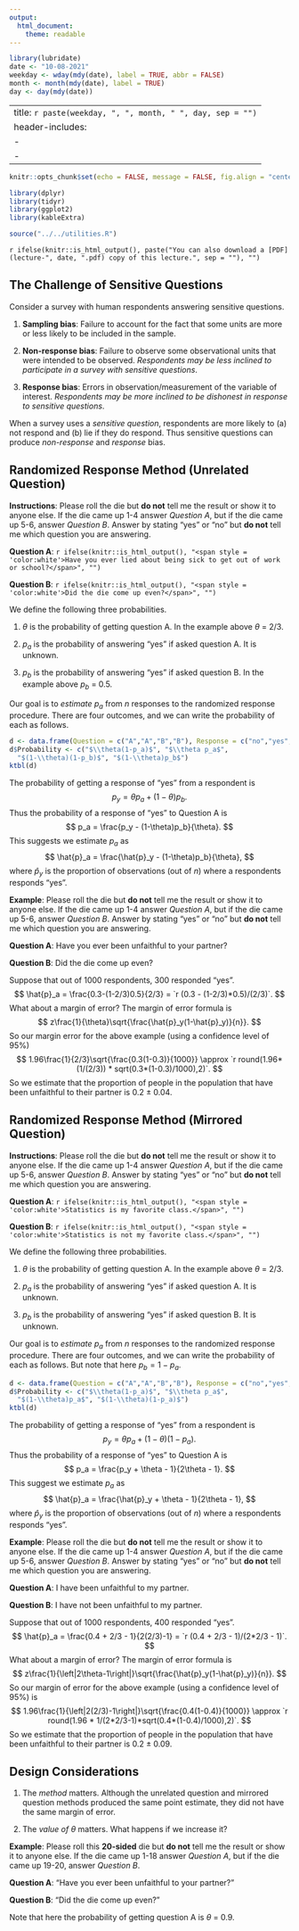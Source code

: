 ---
output:
  html_document:
    theme: readable
---

```{r, echo = FALSE, message = FALSE}
library(lubridate)
date <- "10-08-2021"
weekday <- wday(mdy(date), label = TRUE, abbr = FALSE)
month <- month(mdy(date), label = TRUE)
day <- day(mdy(date))
```

---
title: `r paste(weekday, ", ", month, " ", day, sep = "")`
header-includes:
  - \usepackage{array}
  - \usepackage{booktabs}
---

```{r setup, include = FALSE}
knitr::opts_chunk$set(echo = FALSE, message = FALSE, fig.align = "center", out.width = "100%", fig.width = 9, cache = FALSE, dev = ifelse(knitr::is_html_output(), "png", "pdf"))
```

```{r packages}
library(dplyr)
library(tidyr)
library(ggplot2)
library(kableExtra)
```

```{r utilities}
source("../../utilities.R")
```

`r ifelse(knitr::is_html_output(), paste("You can also download a [PDF](lecture-", date, ".pdf) copy of this lecture.", sep = ""), "")`

## The Challenge of Sensitive Questions

Consider a survey with human respondents answering sensitive questions. 

1. **Sampling bias**: Failure to account for the fact that some units are more or less likely to be included in the sample. 

2. **Non-response bias**: Failure to observe some observational units that were intended to be observed. *Respondents may be less inclined to participate in a survey with sensitive questions*. 

3. **Response bias**: Errors in observation/measurement of the variable of interest. *Respondents may be more inclined to be dishonest in response to sensitive questions*. 

When a survey uses a *sensitive question*, respondents are more likely to (a) not respond and (b) lie if they do respond. Thus sensitive questions can produce *non-response* and *response* bias. 

\pagebreak

## Randomized Response Method (Unrelated Question)

**Instructions**: Please roll the die but **do not** tell me the result or show it to anyone else. If the die came up 1-4 answer *Question A*, but if the die came up 5-6, answer *Question B*. Answer by stating "yes" or "no" but **do not** tell me which question you are answering.

**Question A**: `r ifelse(knitr::is_html_output(), "<span style = 'color:white'>Have you ever lied about being sick to get out of work or school?</span>", "")`

**Question B**: `r ifelse(knitr::is_html_output(), "<span style = 'color:white'>Did the die come up even?</span>", "")`

We define the following three probabilities. 

1. $\theta$ is the probability of getting question A. In the example above $\theta$ = 2/3.

2. $p_a$ is the probability of answering "yes" if asked question A. It is unknown. 

3. $p_b$ is the  probability of answering "yes" if asked question B. In the example above $p_b$ = 0.5.

Our goal is to *estimate* $p_a$ from $n$ responses to the randomized response procedure. There are four outcomes, and we can write the probability of each as follows.
```{r}
d <- data.frame(Question = c("A","A","B","B"), Response = c("no","yes","no","yes"))
d$Probability <- c("$\\theta(1-p_a)$", "$\\theta p_a$", 
  "$(1-\\theta)(1-p_b)$", "$(1-\\theta)p_b$")
ktbl(d)
```
The probability of getting a response of "yes" from a respondent is
$$
  p_y = \theta p_a + (1-\theta) p_b.
$$
Thus the probability of a response of "yes" to Question A is
$$
  p_a = \frac{p_y - (1-\theta)p_b}{\theta}.
$$
This suggests we estimate $p_a$ as
$$
  \hat{p}_a = \frac{\hat{p}_y - (1-\theta)p_b}{\theta},
$$
where $\hat{p}_y$ is the proportion of observations (out of $n$) where a respondents responds "yes". 

**Example**: Please roll the die but **do not** tell me the result or show it to anyone else. If the die came up 1-4 answer *Question A*, but if the die came up 5-6, answer *Question B*. Answer by stating "yes" or "no" but **do not** tell me which question you are answering.

**Question A**: Have you ever been unfaithful to your partner?

**Question B**: Did the die come up even?

Suppose that out of 1000 respondents, 300 responded "yes". 
$$
  \hat{p}_a = \frac{0.3-(1-2/3)0.5}{2/3} = `r (0.3 - (1-2/3)*0.5)/(2/3)`. 
$$
What about a margin of error? The margin of error formula is
$$
  z\frac{1}{\theta}\sqrt{\frac{\hat{p}_y(1-\hat{p}_y)}{n}}.
$$
So our margin error for the above example (using a confidence level of 95%)
$$
  1.96\frac{1}{2/3}\sqrt{\frac{0.3(1-0.3)}{1000}} \approx `r round(1.96*(1/(2/3)) * sqrt(0.3*(1-0.3)/1000),2)`.
$$
So we estimate that the proportion of people in the population that have been unfaithful to their partner is 0.2 $\pm$ 0.04.

\pagebreak

## Randomized Response Method (Mirrored Question)

**Instructions**: Please roll the die but **do not** tell me the result or show it to anyone else. If the die came up 1-4 answer *Question A*, but if the die came up 5-6, answer *Question B*. Answer by stating "yes" or "no" but **do not** tell me which question you are answering.

**Question A**: `r ifelse(knitr::is_html_output(), "<span style = 'color:white'>Statistics is my favorite class.</span>", "")`

**Question B**: `r ifelse(knitr::is_html_output(), "<span style = 'color:white'>Statistics is not my favorite class.</span>", "")`

We define the following three probabilities.

1. $\theta$ is the probability of getting question A. In the example above $\theta$ = 2/3.

2. $p_a$ is the probability of answering "yes" if asked question A. It is unknown. 

3. $p_b$ is the  probability of answering "yes" if asked question B. It is unknown.

Our goal is to *estimate* $p_a$ from $n$ responses to the randomized response procedure. There are four outcomes, and we can write the probability of each as follows. But note that here $p_b = 1-p_a$. 
```{r}
d <- data.frame(Question = c("A","A","B","B"), Response = c("no","yes","no","yes"))
d$Probability <- c("$\\theta(1-p_a)$", "$\\theta p_a$", 
  "$(1-\\theta)p_a$", "$(1-\\theta)(1-p_a)$")
ktbl(d)
```
The probability of getting a response of "yes" from a respondent is
$$
  p_y = \theta p_a + (1-\theta)(1-p_a).
$$
Thus the probability of a response of "yes" to Question A is
$$
  p_a = \frac{p_y + \theta - 1}{2\theta - 1}.
$$
This suggest we estimate $p_a$ as
$$
  \hat{p}_a = \frac{\hat{p}_y + \theta - 1}{2\theta - 1},
$$
where $\hat{p}_y$ is the proportion of observations (out of $n$) where a respondents responds "yes". 

**Example**: Please roll the die but **do not** tell me the result or show it to anyone else. If the die came up 1-4 answer *Question A*, but if the die came up 5-6, answer *Question B*. Answer by stating "yes" or "no" but **do not** tell me which question you are answering.

**Question A**: I have been unfaithful to my partner.

**Question B**: I have not been unfaithful to my partner.

Suppose that out of 1000 respondents, 400 responded "yes".
$$
  \hat{p}_a = \frac{0.4 + 2/3 - 1}{2(2/3)-1} = 
  `r (0.4 + 2/3 - 1)/(2*2/3 - 1)`.
$$
What about a margin of error? The margin of error formula is
$$
z\frac{1}{\left|2\theta-1\right|}\sqrt{\frac{\hat{p}_y(1-\hat{p}_y)}{n}}.
$$
So our margin of error for the above example (using a confidence level of 95%) is
$$
  1.96\frac{1}{\left|2(2/3)-1\right|}\sqrt{\frac{0.4(1-0.4)}{1000}} \approx
  `r round(1.96 * 1/(2*2/3-1)*sqrt(0.4*(1-0.4)/1000),2)`. 
$$
So we estimate that the proportion of people in the population that have been unfaithful to their partner is 0.2 $\pm$ 0.09.

## Design Considerations

1. The *method* matters. Although the unrelated question and mirrored question methods produced the same point estimate, they did not have the same margin of error.

2. The *value of $\theta$* matters. What happens if we increase it?

**Example**: Please roll this **20-sided** die but **do not** tell me the result or show it to anyone else. If the die came up 1-18 answer *Question A*, but if the die came up 19-20, answer *Question B*.

**Question A**: "Have you ever been unfaithful to your partner?"

**Question B**: "Did the die come up even?"

Note that here the probability of getting question A is $\theta$ = 0.9. 
